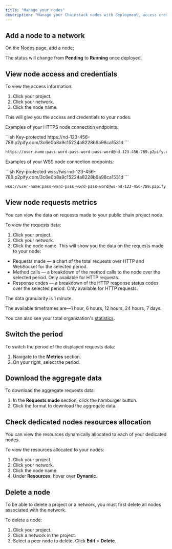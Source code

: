 ```yaml
---
title: "Manage your nodes"
description: "Manage your Chainstack nodes with deployment, access credentials, and configuration. Learn node status monitoring, endpoint management, and blockchain infrastructure control."
---
```


## Add a node to a network

On the [Nodes](https://console.chainstack.com/nodes) page, add a node;

The status will change from **Pending** to **Running** once deployed.

## View node access and credentials

To view the access information:
1. Click your project.
2. Click your network.
3. Click the node name.

This will give you the access and credentials to your nodes.

Examples of your HTTPS node connection endpoints:

<CodeGroup>
  ```sh Key-protected
  https://nd-123-456-789.p2pify.com/3c6e0b8a9c15224a8228b9a98ca1531d
  ```

  ```sh Password-protected
  https://user-name:pass-word-pass-word-pass-word@nd-123-456-789.p2pify.com
  ```
</CodeGroup>

Examples of your WSS node connection endpoints:

<CodeGroup>
  ```sh Key-protected
  wss://ws-nd-123-456-789.p2pify.com/3c6e0b8a9c15224a8228b9a98ca1531d
  ```

  ```sh Password-protected
  wss://user-name:pass-word-pass-word-pass-word@ws-nd-123-456-789.p2pify.com
  ```
</CodeGroup>

## View node requests metrics

You can view the data on requests made to your public chain project node.

To view the requests data:
1. Click your project.
2. Click your network.
3. Click the node name.
This will show you the data on the requests made to your node:

* Requests made — a chart of the total requests over HTTP and WebSocket for the selected period.
* Method calls — a breakdown of the method calls to the node over the selected period. Only available for HTTP requests.
* Response codes — a breakdown of the HTTP response status codes over the selected period. Only available for HTTP requests.

The data granularity is 1 minute.

The available timeframes are—1 hour, 6 hours, 12 hours, 24 hours, 7 days.

You can also see your total organization's [statistics](/docs/see-statistics).

## Switch the period

To switch the period of the displayed requests data:
1. Navigate to the **Metrics** section.
2. On your right, select the period.

## Download the aggregate data

To download the aggregate requests data:
1. In the **Requests made** section, click the hamburger button.
2. Click the format to download the aggregate data.

## Check dedicated nodes resources allocation

You can view the resources dynamically allocated to each of your dedicated nodes.

To view the resources allocated to your nodes:
1. Click your project.
2. Click your network.
3. Click the node name.
4. Under **Resources**, hover over **Dynamic**.

## Delete a node

<Warning>
  To be able to delete a project or a network, you must first delete all nodes associated with the network.
</Warning>

To delete a node:
1. Click your project.
2. Click a network in the project.
3. Select a peer node to delete. Click **Edit** > **Delete**.
